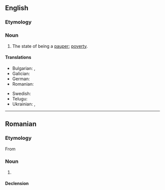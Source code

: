 ==English==
{{wikipedia}}

===Etymology===
{{root|en|ine-pro|*peh₂w-}}
{{suffix|en|pauper|ism}}

===Noun===
{{en-noun|~}}

# The state of being a [[pauper]]; [[poverty]].

====Translations====
{{trans-top|poverty}}
* Bulgarian: {{t+|bg|бедност|f}}, {{t+|bg|сиромашия|f}}
* Galician: {{t+|gl|pauperismo|m}}
* German: {{t+|de|Pauperismus|m}}
* Romanian: {{t+|ro|pauperism |n}}
{{trans-mid}}
* Swedish: {{t+|sv|fattigdom|c}}
* Telugu: {{t+|te|పేదరికము}}
* Ukrainian: {{t|uk|паупери́зм|m}}, {{t|uk|павпери́зм|m}}
{{trans-bottom}}

----

==Romanian==

===Etymology===
From {{bor|ro|fr|paupérisme}}

===Noun===
{{ro-noun|n|-}}

# {{l|en|pauperism}}

====Declension====
{{ro-noun-n|n=sg}}